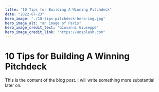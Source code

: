 ```yaml
---
title: "10 Tips for Building A Winning Pitchdeck"
date: "2022-07-23"
hero_image: "./10-tips-pitchdeck-hero-img.jpg"
hero_image_alt: "an image of Paris"
hero_image_credit_text: "Giovanni Giuseppe"
hero_image_credit_link: "https://unsplash.com"
---
```


# 10 Tips for Building A Winning Pitchdeck

This is the content of the blog post. I will write something more substantial later on.
